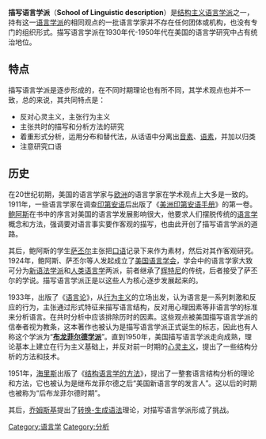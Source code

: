 '''描写语言学派'''（'''School of Linguistic description'''）是[[结构主义语言学派|结构主义语言学派]]之一，持有这一[[语言学派|语言学派]]的相同观点的一批语言学家并不存在任何团体或机构，也没有专门的组织形式。描写语言学派在1930年代-1950年代在美国的语言学研究中占有统治地位。

==特点==
描写语言学派是逐步形成的，在不同时期理论也有所不同，其学术观点也并不一致，总的来说，其共同特点是：
*反对心灵主义，主张行为主义
*主张共时的描写和分析方法的研究
*着重形式分析，运用分布和替代法，从话语中分离出[[音素|音素]]、[[语素|语素]]，并加以归类
*注意研究口语

==历史==
在20世纪初期，美国的语言学家与[[欧洲|欧洲]]的语言学家在学术观点上大多是一致的。1911年，一些语言学家在调查[[印第安语|印第安语]]后出版了《[[美洲印第安语手册|美洲印第安语手册]]》的第一卷。[[鲍阿斯|鲍阿斯]]在书中的序言对美国的语言学发展影响很大，他要求人们摆脱传统的[[语言学|语言学]]概念和方法，强调要对语言事实要作客观的描写，也由此开创了描写语言学派的道路。

其后，鲍阿斯的学生[[萨丕尔|萨丕尔]]主张把[[口语|口语]]记录下来作为素材，然后对其作客观研究。1924年，鲍阿斯、萨丕尔等人发起成立了[[美国语言学会|美国语言学会]]，学会中的语言学家大致可分为[[新语法学派|新语法学派]]和[[人类语言学|人类语言学]]两派，前者继承了[[辉特尼|辉特尼]]的传统，后者接受了萨丕尔的学说。描写语言学派正是以这些人为核心逐步发展起来的。

1933年，{{le|布龙菲尔德|Leonard Bloomfield}}出版了《[[语言论|语言论]]》，从[[行为主义|行为主义]]的立场出发，认为语言是一系列刺激和反应的行为，主张通过形式特征来描写语言结构，反对用心理因素等非语言学的标准来分析语言。在共时分析中应该排除历时的因素。这些观点被美国描写语言学派的信奉者视为教条，这本著作也被认为是描写语言学派正式诞生的标志，因此也有人称这个学派为“'''[[布龙菲尔德学派|布龙菲尔德学派]]'''”。直到1950年，美国描写语言学派走向成熟，理论基本上建立在行为主义基础上，并反对前一时期的[[心灵主义|心灵主义]]，提出了一些结构分析的方法和技术。

1951年，[[海里斯|海里斯]]出版了《[[结构语言学的方法|结构语言学的方法]]》，提出了一整套语言结构分析的理论和方法，它也被认为是继布龙菲尔德之后“美国新语言学的发言人”。这以后的时期也被称为“后布龙菲尔德时期”。

其后，[[乔姆斯基|乔姆斯基]]提出了[[转换-生成语法|转换-生成语法]]理论，对描写语言学派形成了挑战。

[[Category:语言学|Category:语言学]]
[[Category:分析|Category:分析]]